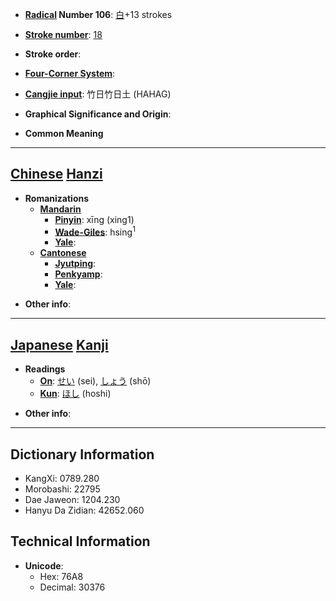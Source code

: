 * '''[[Wiktionary:Chinese radical index| Radical]] Number 106''': [[Wiktionary:Chinese radical index 白|白]]+13 strokes

* '''[[Wiktionary:Chinese total strokes index|Stroke number]]''': [[Wiktionary:Chinese total strokes index 18|18]]

* '''Stroke order''': 

* '''[[Wiktionary:Chinese four corner index|Four-Corner System]]''': 

* '''[[Wiktionary:Chinese Cangjie index|Cangjie input]]''': 竹日竹日土 (HAHAG)

* '''Graphical Significance and Origin''': 

* '''Common Meaning'''

----

== [[Chinese]] [[Hanzi]] ==

* '''Romanizations'''
** '''[[Mandarin]]'''
*** '''[[Pinyin]]''': xīng (xing1)
*** '''[[Wade-Giles]]''': hsing<sup>1</sup>
*** '''[[Yale]]''': 
** '''[[Cantonese]]'''
*** '''[[Jyutping]]''':
*** '''[[Penkyamp]]''': 
*** '''[[Yale]]''': 

* '''Other info''': 

----

== [[Japanese]] [[Kanji]] ==

* '''Readings'''
** '''[[On]]''': [[せい]] (sei), [[しょう]] (shō)
** '''[[Kun]]''': [[ほし]] (hoshi)

* '''Other info''':  

----

== Dictionary Information ==

* KangXi: 0789.280
* Morobashi: 22795
* Dae Jaweon: 1204.230
* Hanyu Da Zidian: 42652.060

== Technical Information ==

* '''Unicode''':
** Hex: 76A8
** Decimal: 30376
